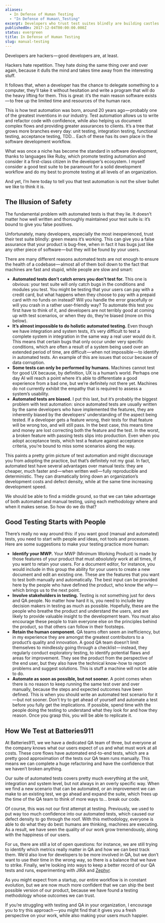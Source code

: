 ```yaml
---
aliases:
  - In Defense of Human Testing
  - "In Defense of Human\_Testing"
excerpt: Developers who trust test suites blindly are building castles in quicksand.
publishedOn: 2017-12-04T00:00:00.000Z
status: evergreen
title: In Defense of Human Testing
slug: manual-testing
---
```

Developers are hackers — good developers are, at least.

Hackers hate repetition. They hate doing the same thing over and over again, because it dulls the mind and takes time away from the interesting stuff.

It follows that, when a developer has the chance to delegate something to a computer, they’ll take it without hesitation and write a program that will do the heavy lifting for them. This is great: it’s the main reason software exists — to free up the limited time and resources of the human race.

This is how test automation was born, around 20 years ago — probably one of the greatest inventions in our industry. Test automation allows us to write and refactor code with confidence, while also helping us document complex flows and providing greater assurances to clients. It’s a tree that grows more branches every day: unit testing, integration testing, functional testing, acceptance testing, TDD… Each of these has its own place in the software development workflow.

What was once a niche has become the standard in software development, thanks to languages like Ruby, which promote testing automation and consider it a first-class citizen in the developer’s ecosystem. I myself consider a good test suite to be paramount for a solid development workflow and do my best to promote testing at all levels of an organization.

And yet, I’m here today to tell you that test automation is not the silver bullet we like to think it is.

## The Illusion of Safety

The fundamental problem with automated tests is that they lie. It doesn’t matter how well written and thoroughly maintained your test suite is: it’s bound to give you false positives.

Unfortunately, many developers, especially the most inexperienced, trust their test suite blindly: green means it’s working. This can give you a false assurance that your product is bug-free, when in fact it has bugs just like any other piece of software — but they will be found by your users.

There are many different reasons automated tests are not enough to ensure the health of a codebase — almost all of them boil down to the fact that machines are fast and stupid, while people are slow and smart:

- **Automated tests don’t catch errors you don’t test for.** This one is obvious: your test suite will only catch bugs in the conditions and modules you test. You might be testing that your users can pay with a credit card, but what happens when they choose to pay with a prepaid card with no funds on instead? Will you handle the error gracefully or will you crash in a rather user-friendly way? To automate this test you first have to think of it, and developers are not terribly good at coming up with test scenarios, or when they do, they’re biased (more on this below).
- **It’s almost impossible to do holistic automated testing.** Even though we have integration and system tests, it’s very difficult to test a complete system in integration in the same way a real user would do it. This means that certain bugs that only occur under very specific conditions, which are often a result of a system being used over an extended period of time, are difficult — when not impossible — to identify in automated tests. An example of this are issues that occur because of data corruption.
- **Some tests can only be performed by humans.** Machines cannot test for good UX because, by definition, UX is a human’s world. Perhaps one day AI will reach a point where it’s able to differentiate a good experience from a bad one, but we’re definitely not there yet. Machines do not currently exhibit the empathy that is required to assess a system’s usability.
- **Automated tests are biased.** I put this last, but it’s probably the biggest problem with test automation: since automated tests are usually written by the same developers who have implemented the features, they are inherently biased by the developers’ understanding of the aspect being tested. If a developer gets a feature wrong, their tests for that feature will be wrong too, and will still pass. In the best case, this means time and money are lost correcting both the feature and the test. In the worst, a broken feature with passing tests slips into production. Even when you adopt acceptance tests, which test a feature against acceptance criteria, you’re bound to miss some scenarios along the way.

This paints a pretty grim picture of test automation and might discourage you from adopting the practice, but that’s definitely not my goal. In fact, automated test have several advantages over manual tests: they are cheaper, much faster and — when written well — fully reproducible and deterministic. They can dramatically bring down an organization’s development costs and defect density, while at the same time increasing development speed.

We should be able to find a middle ground, so that we can take advantage of both automated and manual testing, using each methodology where and when it makes sense. So how do we do that?

## Good Testing Starts with People

There’s really no way around this: if you want good (manual and automated) tests, you need to start with people and ideas, not tools and processes. Here are some suggestions to make your testing practice more human:

- **Identify your MWP.** Your MWP (Minimum Working Product) is made by those features of your product that must _absolutely_ work at all times, if you want to retain your users. For a document editor, for instance, you would include in this group the ability for your users to create a new document and edit an existing one. These are the features that you want to test both manually and automatically. The best input can be provided here by the people who have defined the product, who know the _why_ — which brings us to the next point.
- **Involve stakeholders in testing.** Testing is not something just for devs and QA people. No matter how hard it is, you need to include key decision makers in testing as much as possible. Hopefully, these are the people who breathe the product and understand the users, and are likely to provide valuable insight to the development team. You must also encourage these people to train everyone else on the principles behind the product, so that others can follow in their footsteps.
- **Retain the human component.** QA teams often seem an inefficiency, but in my experience they are amongst the greatest contributors to a product’s quality and innovation. A good QA team doesn’t limit themselves to mindlessly going through a checklist — instead, they regularly conduct exploratory testing, to identify potential flaws and areas for improvement. They see the product from the perspective of the end user, but they also have the technical know-how to report problems and suggest solutions. This is stuff a machine will not be able to do.
- **Automate as soon as possible, but not sooner.** A point comes when there is no reason to keep running the same test over and over manually, because the steps and expected outcomes have been defined. This is when you should write an automated test scenario for it — but not sooner. Don’t try to get ahead of yourself and automate a test before you fully get the implications. If possible, spend time with the people doing the testing to understand what they look for and how they reason. Once you grasp this, you will be able to replicate it.

## How We Test at Batteries911

At Batteries911, we we have a dedicated QA team of three, but everyone at the company knows what our users expect of us and what must work at all costs. These core flows have automated end-to-end tests, which are a pretty good approximation of the tests our QA team runs manually. This means we can complete a huge refactoring and have the confidence that we haven’t broken anything.

Our suite of automated tests covers pretty much everything at the unit, integration and system level, but not always in an overly specific way. When we find a new scenario that can be automated, or an improvement we can make to an existing test, we go ahead and expand the suite, which frees up the time of the QA team to think of more ways to… break our code.

Of course, this was not our first attempt at testing. Previously, we used to put way too much confidence into our automated tests, which caused our defect density to go through the roof. With this methodology, everyone is able to do what they do best: humans are thinking, machines are executing. As a result, we have seen the quality of our work grow tremendously, along with the happiness of our users.

For us, there are still a lot of open questions: for instance, we are still trying to identify which metrics really matter in QA and how we can best track them. We’d also love for developers to be more involved in QA, but we don’t want to use their time in the wrong way, so there is a balance that we have to strike. Finally, we’re looking into ways to keep a better record of our QA tests and runs, experimenting with JIRA and [Zephyr](https://marketplace.atlassian.com/plugins/com.thed.zephyr.je/cloud/overview?headline=Zephyr+Jira&network=g&utm_source=google&source=adwords&matchtype=e&gclid=CjwKCAiAu4nRBRBKEiwANms5W7RE6Mp9ii9UVOXaF060UioKPfEWaDkKgfL-MhQvkaDC4Og3WM5E-xoCrxgQAvD_BwE&keyword=zephyr+jira&placement=&utm_campaign=173125373&adpos=1t1&devicemodel=&utm_medium=cpc&device=c&utm_term=Zephyr+Jira).

As you might expect from a startup, our entire workflow is in constant evolution, but we are now much more confident that we can ship the best possible version of our product, because we have found a testing methodology whose outcomes we can trust.

If you’re struggling with testing and QA in your organization, I encourage you to try this approach — you might find that it gives you a fresh perspective on your work, while also making your users much happier.
